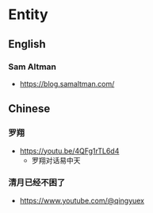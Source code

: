 # Entity

## English

### Sam Altman

- https://blog.samaltman.com/

## Chinese

### 罗翔

- https://youtu.be/4QFg1rTL6d4
  - 罗翔对话易中天

### 清月已经不困了

- https://www.youtube.com/@qingyuex

